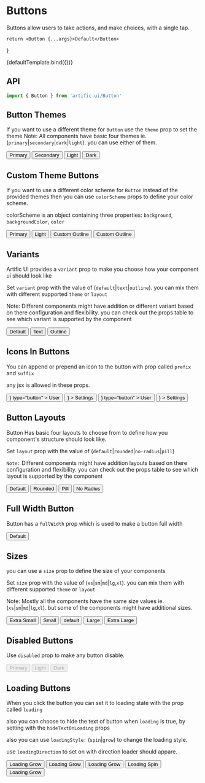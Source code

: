 
# Buttons

Buttons allow users to take actions, and make choices, with a single tap.

    return <Button {...args}>Default</Button>
}

<div>
    <div>{defaultTemplate.bind({})}</div>
</div>

## API

```jsx
import { Button } from 'artific-ui/Button'
```

## Button Themes

If you want to use a different theme for `Button` use the `theme` prop to set the theme
Note: All components have basic four themes ie. (`primary`|`secondary`|`dark`|`light`). you can use either of them.

<div>
    <div>
        <Space>
            <Button theme="primary" type="button">
                Primary
            </Button>
            <Button theme="secondary" type="button">
                Secondary
            </Button>
            <Button theme="light" type="button">
                Light
            </Button>
            <Button theme="dark" type="button">
                Dark
            </Button>
        </Space>
    </div>
</div>

## Custom Theme Buttons

If you want to use a different color scheme for `Button` instead of the provided themes then you can use
`colorScheme` props to define your color scheme.

colorScheme is an object containing three properties: `background`, `backgroundColor`, `color`

<div>
    <div name="Custom theme buttons">
        <Space>
            <Button
                colorScheme={{
                    background: 'linear-gradient(45deg, #e736f4, #673ab7)',
                    backgroundColor: '#e736f4',
                    color: 'white',
                }}
                type="button"
            >
                Primary
            </Button>
            <Button
                colorScheme={{
                    background: 'red',
                    color: 'white',
                }}
                theme="light"
                type="button"
            >
                Light
            </Button>
            <Button
                colorScheme={{
                    background: 'linear-gradient(45deg, #e736f4, #673ab7)',
                    backgroundColor: '#e736f4',
                    color: 'white',
                }}
                variant="outline"
                type="button"
            >
                Custom Outline
            </Button>
            <Button
                colorScheme={{
                    background: 'red',
                    color: 'white',
                }}
                variant="outline"
                theme="light"
                type="button"
            >
                Custom Outline
            </Button>
        </Space>
    </div>
</div>

## Variants

Artific UI provides a `variant` prop to make you choose how your component ui should look like

Set `variant` prop with the value of (`default`|`text`|`outline`). you can mix them with different supported `theme` or `layout`

Note: Different components might have addition or different variant based on there configuration and flexibility.
you can check out the props table to see which variant is supported by the component

<div>
    <div name="Variants">
        <Space>
            <Button variant="default" type="button">
                Default
            </Button>
            <Button variant="text" type="button">
                Text
            </Button>
            <Button variant="outline" type="button">
                Outline
            </Button>
        </Space>
    </div>
</div>

## Icons In Buttons

You can append or prepend an icon to the button with prop called `prefix` and `suffix`

any jsx is allowed in these props.

<div>
    <div>
        <Space>
            <Button
                prefix={<i className="bx bxs-user-circle"></i>}
                type="button"
            >
                User
            </Button>
            <Button
                theme="light"
                type="button"
                suffix={<i className="bx bx-cog"></i>}
            >
                Settings
            </Button>
            <Button
                theme="dark"
                prefix={
                    <img src="https://www.freepnglogos.com/uploads/logo-outlook/transparent-outlook-icon-2.png"/>
                }
                type="button"
            >
                User
            </Button>
            <Button
                theme="light"
                type="button"
                suffix={
                    <img src="https://www.freepnglogos.com/uploads/logo-outlook/transparent-outlook-icon-2.png"/>
                }
            >
                Settings
            </Button>
        </Space>
    </div>
</div>

## Button Layouts

Button Has basic four layouts to choose from to define how you component's structure should look like.

Set `layout` prop with the value of (`default`|`rounded`|`no-radius`|`pill`)

`Note:` Different components might have addition layouts based on there configuration and flexibility. you can check out the props table to see which layout is supported by the component

<div>
    <div name="Button Layouts">
        <Space>
            <Button layout="default" type="button">
                Default
            </Button>
            <Button layout="rounded" type="button">
                Rounded
            </Button>
            <Button layout="pill" type="button">
                Pill
            </Button>
            <Button layout="no-radius" type="button">
                No Radius
            </Button>
        </Space>
    </div>
</div>

## Full Width Button

Button has a `fullWidth` prop which is used to make a button full width

<div>
    <div name="Full Width Button">
        <Button fullwidth type="button">
            Default
        </Button>
    </div>
</div>

## Sizes

you can use a `size` prop to define the size of your components

Set `size` prop with the value of (`xs`|`sm`|`md`|`lg`,`xl`). you can mix them with different supported `theme` or `layout`

Note: Mostly all the components have the same size values ie.(`xs`|`sm`|`md`|`lg`,`xl`). but some of the components might have additional sizes.

<div>
    <div name="Sizes">
        <Space>
            <Button size="xs" type="button">Extra Small</Button>
            <Button size="sm" type="button">Small</Button>
            <Button type="button">default</Button>
            <Button size="lg" type="button">Large</Button>
            <Button size="xl" type="button">Extra Large</Button>
        </Space>
    </div>
</div>

## Disabled Buttons

Use `disabled` prop to make any button disable.

<div>
    <div name="Disabled Buttons">
        <Space>
            <Button disabled type="button">
                Primary
            </Button>
            <Button disabled theme="light" type="button">
                Light
            </Button>
            <Button disabled theme="dark" type="button">
                Dark
            </Button>
        </Space>
    </div>
</div>

## Loading Buttons

When you click the button you can set it to loading state with the prop called `loading`

also you can choose to hide the text of button when `loading` is true, by setting with the `hideTextOnLoading` props

also you can use `loadingStyle:` (`spin`|`grow`) to change the loading style.

use `loadingDirection` to set on with direction loader should appare.

<div>
    <div name="Loading Buttons">
        <Space>
            <Button loading hideTextOnLoading loadingStyle="spin" type="button">
                Loading Grow
            </Button>
            <Button loading hideTextOnLoading loadingStyle="grow" type="button">
                Loading Grow
            </Button>
            <Button loading loadingStyle="grow" type="button">
                Loading Grow
            </Button>
            <Button loading loadingDirection="after" type="button">
                Loading Spin
            </Button>
            <Button
                loading
                loadingDirection="after"
                loadingStyle="grow"
                type="button"
            >
                Loading Grow
            </Button>
        </Space>
    </div>
</div>
